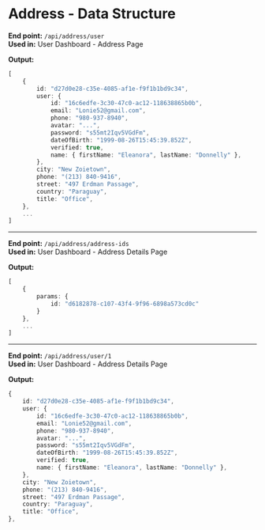 # Address - Data Structure

**End point:** `/api/address/user`  
**Used in:** User Dashboard - Address Page

**Output:**

```ts
[
    {
        id: "d27d0e28-c35e-4085-af1e-f9f1b1bd9c34",
        user: {
            id: "16c6edfe-3c30-47c0-ac12-118638865b0b",
            email: "Lonie52@gmail.com",
            phone: "980-937-8940",
            avatar: "...",
            password: "s55mt2Iqv5VGdFm",
            dateOfBirth: "1999-08-26T15:45:39.852Z",
            verified: true,
            name: { firstName: "Eleanora", lastName: "Donnelly" },
        },
        city: "New Zoietown",
        phone: "(213) 840-9416",
        street: "497 Erdman Passage",
        country: "Paraguay",
        title: "Office",
    },
    ...
]
```

---

**End point:** `/api/address/address-ids`  
**Used in:** User Dashboard - Address Details Page

**Output:**

```ts
[
    {
        params: {
            id: "d6182878-c107-43f4-9f96-6898a573cd0c"
        }
    },
    ...
]
```

---

**End point:** `/api/address/user/1`  
**Used in:** User Dashboard - Address Details Page

**Output:**

```ts
{
    id: "d27d0e28-c35e-4085-af1e-f9f1b1bd9c34",
    user: {
        id: "16c6edfe-3c30-47c0-ac12-118638865b0b",
        email: "Lonie52@gmail.com",
        phone: "980-937-8940",
        avatar: "...",
        password: "s55mt2Iqv5VGdFm",
        dateOfBirth: "1999-08-26T15:45:39.852Z",
        verified: true,
        name: { firstName: "Eleanora", lastName: "Donnelly" },
    },
    city: "New Zoietown",
    phone: "(213) 840-9416",
    street: "497 Erdman Passage",
    country: "Paraguay",
    title: "Office",
},
```
